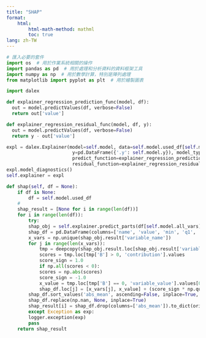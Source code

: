 ```yaml
---
title: "SHAP"
format: 
    html:
        html-math-method: mathml
        toc: true
lang: zh-TW
---
```




```python
# 匯入必要的套件
import os  # 用於作業系統相關的操作
import pandas as pd  # 用於處理和分析資料的資料框架工具
import numpy as np  # 用於數學計算，特別是陣列處理
from matplotlib import pyplot as plt  # 用於繪製圖表
```

```python
import dalex
```

```python
def explainer_regression_prediction_func(model, df):
  out = model.predictValues(df, verbose=False)
  return out['value']

def explainer_regression_residual_func(model, df, y):
  out = model.predictValues(df, verbose=False)
  return y - out['value']

expl = dalex.Explainer(model=self.model, data=self.model.used_df[self.model.all_vars],
                        y=pd.DataFrame({'.y': self.model.y}), model_type='regression',
                        predict_function=explainer_regression_prediction_func,
                        residual_function=explainer_regression_residual_func)
expl.model_diagnostics()
self.explainer = expl

def shap(self, df = None):
    if df is None:
        df = self.model.used_df
    #
    shap_result = [None for i in range(len(df))]
    for i in range(len(df)):
        try:
        shap_obj = self.explainer.predict_parts(df[self.model.all_vars].iloc[i], type='shap', B=10, random_state=0)
        shap_df = pd.DataFrame(columns=['name', 'value', 'min', 'q1', 'median', 'q3', 'max', 'mean', 'abs_mean'])
        x_vars = np.unique(shap_obj.result['variable_name'])
        for j in range(len(x_vars)):
            tmp = deepcopy(shap_obj.result.loc[shap_obj.result['variable_name'] == x_vars[j],])
            scores = tmp.loc[tmp['B'] > 0, 'contribution'].values
            score_sign = 1.0
            if np.all(scores < 0):
            scores = np.abs(scores)
            score_sign = -1.0
            x_value = tmp.loc[tmp['B'] == 0, 'variable_value'].values[0]
            shap_df.loc[j] = [x_vars[j], x_value] + (score_sign * np.quantile(scores, [0., .25, .5, .75, 1.])).tolist() + [score_sign * np.mean(scores),np.mean(scores)]
        shap_df.sort_values('abs_mean', ascending=False, inplace=True, ignore_index=True)
        shap_df.replace(np.nan, None, inplace=True)
        shap_result[i] = shap_df.drop(columns=['abs_mean']).to_dict(orient='records')
        except Exception as exp:
        logger.exception(exp)
        pass
    return shap_result
```